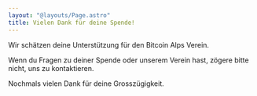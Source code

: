```yaml
---
layout: "@layouts/Page.astro"
title: Vielen Dank für deine Spende!
---
```


Wir schätzen deine Unterstützung für den Bitcoin Alps Verein.

Wenn du Fragen zu deiner Spende oder unserem Verein hast, zögere bitte nicht, uns zu kontaktieren.

Nochmals vielen Dank für deine Grosszügigkeit.
